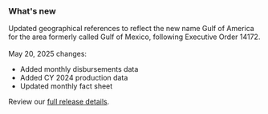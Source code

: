 ### What's new

Updated geographical references to reflect the new name Gulf of America for the area formerly called Gulf of Mexico, following Executive Order 14172.  
<br />
May 20, 2025 changes:
- Added <Link href="downloads/revenue/" linkType="default">monthly disbursements data</Link>
- Added <Link href="downloads/production/" linkType="default">CY 2024 production data</Link>
- Updated <Link href="factsheet/" linkType="default">monthly fact sheet</Link>

Review our [full release details](https://github.com/ONRR/nrrd/releases).
